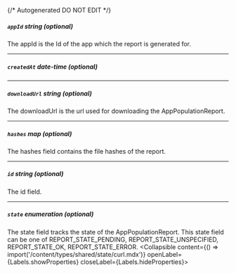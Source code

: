 {/* Autogenerated DO NOT EDIT  */}

##### `appId` _string (optional)_
The appId is the Id of the app which the report is generated for.

---
##### `createdAt` _date-time (optional)_

---
##### `downloadUrl` _string (optional)_
The downloadUrl is the url used for downloading the AppPopulationReport.

---
##### `hashes` _map (optional)_
The hashes field contains the file hashes of the report.

---
##### `id` _string (optional)_
The id field.

---
##### `state` _enumeration (optional)_
The state field tracks the state of the AppPopulationReport. This state field can be one of REPORT_STATE_PENDING, REPORT_STATE_UNSPECIFIED, REPORT_STATE_OK, REPORT_STATE_ERROR.
<Collapsible content={() => import('/content/types/shared/state/curl.mdx')} openLabel={Labels.showProperties} closeLabel={Labels.hideProperties}>
</Collapsible>


